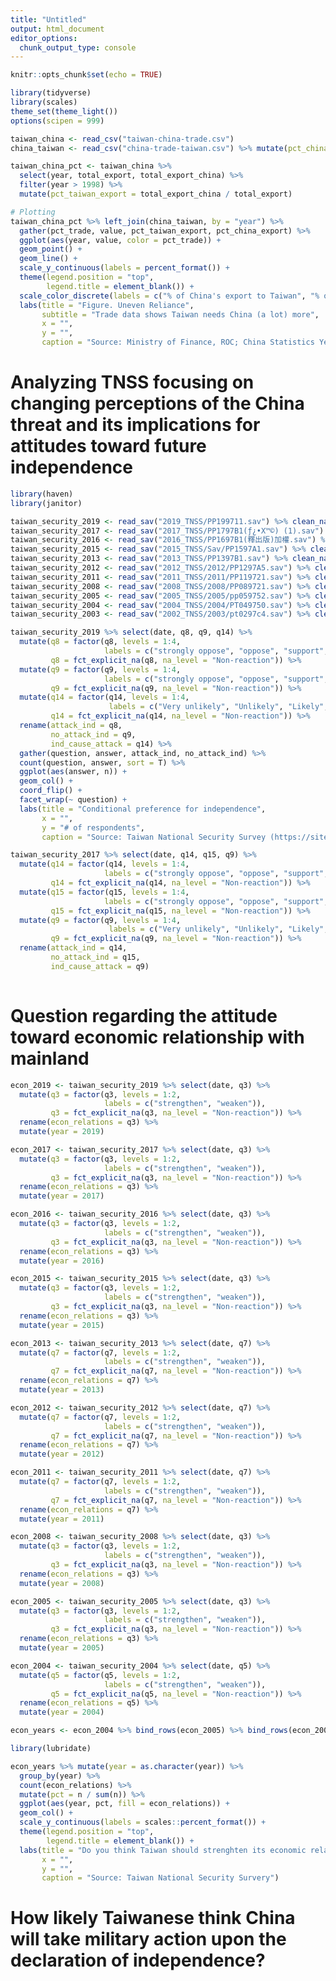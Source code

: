 ```yaml
---
title: "Untitled"
output: html_document
editor_options: 
  chunk_output_type: console
---
```


```r
knitr::opts_chunk$set(echo = TRUE)
```

```r
library(tidyverse)
library(scales)
theme_set(theme_light())
options(scipen = 999)

taiwan_china <- read_csv("taiwan-china-trade.csv") 
china_taiwan <- read_csv("china-trade-taiwan.csv") %>% mutate(pct_china_export = total_export_taiwan / total_export) %>% filter(year > 1998)
```

```r
taiwan_china_pct <- taiwan_china %>% 
  select(year, total_export, total_export_china) %>% 
  filter(year > 1998) %>% 
  mutate(pct_taiwan_export = total_export_china / total_export) 

# Plotting
taiwan_china_pct %>% left_join(china_taiwan, by = "year") %>% 
  gather(pct_trade, value, pct_taiwan_export, pct_china_export) %>% 
  ggplot(aes(year, value, color = pct_trade)) +
  geom_point() + 
  geom_line() + 
  scale_y_continuous(labels = percent_format()) +
  theme(legend.position = "top", 
        legend.title = element_blank()) +
  scale_color_discrete(labels = c("% of China's export to Taiwan", "% of Taiwan's export to China")) +
  labs(title = "Figure. Uneven Reliance", 
       subtitle = "Trade data shows Taiwan needs China (a lot) more", 
       x = "", 
       y = "", 
       caption = "Source: Ministry of Finance, ROC; China Statistics Yearbook")

```

# Analyzing TNSS focusing on changing perceptions of the China threat and its implications for attitudes toward future independence
```r
library(haven)
library(janitor)

taiwan_security_2019 <- read_sav("2019_TNSS/PP199711.sav") %>% clean_names()
taiwan_security_2017 <- read_sav("2017_TNSS/PP1797B1(ƒ¿•X™©) (1).sav") %>% clean_names()
taiwan_security_2016 <- read_sav("2016_TNSS/PP1697B1(釋出版)加權.sav") %>% clean_names()
taiwan_security_2015 <- read_sav("2015_TNSS/Sav/PP1597A1.sav") %>% clean_names()
taiwan_security_2013 <- read_sav("2013_TNSS/PP1397B1.sav") %>% clean_names()
taiwan_security_2012 <- read_sav("2012_TNSS/2012/PP1297A5.sav") %>% clean_names()
taiwan_security_2011 <- read_sav("2011_TNSS/2011/PP119721.sav") %>% clean_names() 
taiwan_security_2008 <- read_sav("2008_TNSS/2008/PP089721.sav") %>% clean_names()
taiwan_security_2005 <- read_sav("2005_TNSS/2005/pp059752.sav") %>% clean_names()
taiwan_security_2004 <- read_sav("2004_TNSS/2004/PT049750.sav") %>% clean_names()
taiwan_security_2003 <- read_sav("2002_TNSS/2003/pt0297c4.sav") %>% clean_names()
```

```r
taiwan_security_2019 %>% select(date, q8, q9, q14) %>% 
  mutate(q8 = factor(q8, levels = 1:4, 
                     labels = c("strongly oppose", "oppose", "support", "strongly support")), 
         q8 = fct_explicit_na(q8, na_level = "Non-reaction")) %>%
  mutate(q9 = factor(q9, levels = 1:4, 
                     labels = c("strongly oppose", "oppose", "support", "strongly support")), 
         q9 = fct_explicit_na(q9, na_level = "Non-reaction")) %>% 
  mutate(q14 = factor(q14, levels = 1:4, 
                      labels = c("Very unlikely", "Unlikely", "Likely", "Very likely")), 
         q14 = fct_explicit_na(q14, na_level = "Non-reaction")) %>% 
  rename(attack_ind = q8,
         no_attack_ind = q9, 
         ind_cause_attack = q14) %>% 
  gather(question, answer, attack_ind, no_attack_ind) %>% 
  count(question, answer, sort = T) %>% 
  ggplot(aes(answer, n)) +
  geom_col() +
  coord_flip() +
  facet_wrap(~ question) + 
  labs(title = "Conditional preference for independence", 
       x = "", 
       y = "# of respondents", 
       caption = "Source: Taiwan National Security Survey (https://sites.duke.edu/pass/taiwan-national-security-survey/)")

taiwan_security_2017 %>% select(date, q14, q15, q9) %>% 
  mutate(q14 = factor(q14, levels = 1:4, 
                     labels = c("strongly oppose", "oppose", "support", "strongly support")), 
         q14 = fct_explicit_na(q14, na_level = "Non-reaction")) %>%
  mutate(q15 = factor(q15, levels = 1:4, 
                     labels = c("strongly oppose", "oppose", "support", "strongly support")), 
         q15 = fct_explicit_na(q15, na_level = "Non-reaction")) %>% 
  mutate(q9 = factor(q9, levels = 1:4, 
                      labels = c("Very unlikely", "Unlikely", "Likely", "Very likely")), 
         q9 = fct_explicit_na(q9, na_level = "Non-reaction")) %>% 
  rename(attack_ind = q14,
         no_attack_ind = q15, 
         ind_cause_attack = q9) 
  
```

# Question regarding the attitude toward economic relationship with mainland
```r
econ_2019 <- taiwan_security_2019 %>% select(date, q3) %>% 
  mutate(q3 = factor(q3, levels = 1:2, 
                     labels = c("strengthen", "weaken")), 
         q3 = fct_explicit_na(q3, na_level = "Non-reaction")) %>% 
  rename(econ_relations = q3) %>% 
  mutate(year = 2019)

econ_2017 <- taiwan_security_2017 %>% select(date, q3) %>% 
  mutate(q3 = factor(q3, levels = 1:2, 
                     labels = c("strengthen", "weaken")), 
         q3 = fct_explicit_na(q3, na_level = "Non-reaction")) %>% 
  rename(econ_relations = q3) %>% 
  mutate(year = 2017)

econ_2016 <- taiwan_security_2016 %>% select(date, q3) %>% 
  mutate(q3 = factor(q3, levels = 1:2, 
                     labels = c("strengthen", "weaken")), 
         q3 = fct_explicit_na(q3, na_level = "Non-reaction")) %>% 
  rename(econ_relations = q3) %>% 
  mutate(year = 2016)

econ_2015 <- taiwan_security_2015 %>% select(date, q3) %>% 
  mutate(q3 = factor(q3, levels = 1:2, 
                     labels = c("strengthen", "weaken")), 
         q3 = fct_explicit_na(q3, na_level = "Non-reaction")) %>% 
  rename(econ_relations = q3) %>% 
  mutate(year = 2015)

econ_2013 <- taiwan_security_2013 %>% select(date, q7) %>% 
  mutate(q7 = factor(q7, levels = 1:2, 
                     labels = c("strengthen", "weaken")), 
         q7 = fct_explicit_na(q7, na_level = "Non-reaction")) %>% 
  rename(econ_relations = q7) %>% 
  mutate(year = 2013)

econ_2012 <- taiwan_security_2012 %>% select(date, q7) %>% 
  mutate(q7 = factor(q7, levels = 1:2, 
                     labels = c("strengthen", "weaken")), 
         q7 = fct_explicit_na(q7, na_level = "Non-reaction")) %>% 
  rename(econ_relations = q7) %>% 
  mutate(year = 2012)

econ_2011 <- taiwan_security_2011 %>% select(date, q7) %>% 
  mutate(q7 = factor(q7, levels = 1:2, 
                     labels = c("strengthen", "weaken")), 
         q7 = fct_explicit_na(q7, na_level = "Non-reaction")) %>% 
  rename(econ_relations = q7) %>% 
  mutate(year = 2011)

econ_2008 <- taiwan_security_2008 %>% select(date, q3) %>% 
  mutate(q3 = factor(q3, levels = 1:2, 
                     labels = c("strengthen", "weaken")), 
         q3 = fct_explicit_na(q3, na_level = "Non-reaction")) %>% 
  rename(econ_relations = q3) %>% 
  mutate(year = 2008)

econ_2005 <- taiwan_security_2005 %>% select(date, q3) %>% 
  mutate(q3 = factor(q3, levels = 1:2, 
                     labels = c("strengthen", "weaken")), 
         q3 = fct_explicit_na(q3, na_level = "Non-reaction")) %>% 
  rename(econ_relations = q3) %>% 
  mutate(year = 2005)

econ_2004 <- taiwan_security_2004 %>% select(date, q5) %>% 
  mutate(q5 = factor(q5, levels = 1:2, 
                     labels = c("strengthen", "weaken")), 
         q5 = fct_explicit_na(q5, na_level = "Non-reaction")) %>% 
  rename(econ_relations = q5) %>% 
  mutate(year = 2004)

econ_years <- econ_2004 %>% bind_rows(econ_2005) %>% bind_rows(econ_2008) %>% bind_rows(econ_2011) %>% bind_rows(econ_2012) %>% bind_rows(econ_2013) %>% bind_rows(econ_2015) %>% bind_rows(econ_2016) %>% bind_rows(econ_2017) %>% bind_rows(econ_2019)

library(lubridate)

econ_years %>% mutate(year = as.character(year)) %>% 
  group_by(year) %>% 
  count(econ_relations) %>% 
  mutate(pct = n / sum(n)) %>% 
  ggplot(aes(year, pct, fill = econ_relations)) +
  geom_col() + 
  scale_y_continuous(labels = scales::percent_format()) +
  theme(legend.position = "top", 
        legend.title = element_blank()) +
  labs(title = "Do you think Taiwan should strenghten its economic relations with China?", 
       x = "", 
       y = "", 
       caption = "Source: Taiwan National Security Survery")
```
# How likely Taiwanese think China will take military action upon the declaration of independence?
```r

```

